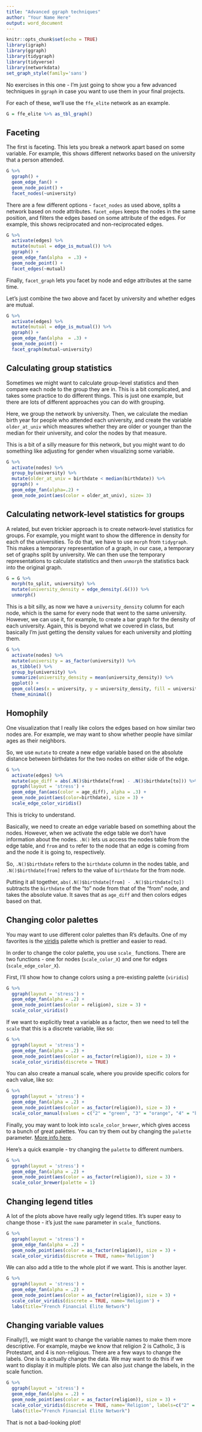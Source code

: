 ```yaml
---
title: "Advanced ggraph techniques"
author: "Your Name Here"
output: word_document
---
```



```r
knitr::opts_chunk$set(echo = TRUE)
library(igraph)
library(ggraph)
library(tidygraph)
library(tidyverse)
library(networkdata)
set_graph_style(family='sans')
```

No exercises in this one - I'm just going to show you a few advanced techniques in `ggraph` in case you want to use them in your final projects.

For each of these, we'll use the `ffe_elite` network as an example.

```r
G = ffe_elite %>% as_tbl_graph()
```


## Faceting

The first is faceting. This lets you break a network apart based on some variable. For example, this shows different networks based on the university that a person attended.

```r
G %>%
  ggraph() + 
  geom_edge_fan() + 
  geom_node_point() +
  facet_nodes(~university)
```
There are a few different options - `facet_nodes` as used above, splits a network based on node attributes. `facet_edges` keeps the nodes in the same position, and filters the edges based on some attribute of the edges. For example, this shows reciprocated and non-reciprocated edges.

```r
G %>%
  activate(edges) %>%
  mutate(mutual = edge_is_mutual()) %>%
  ggraph() +
  geom_edge_fan(alpha  = .3) + 
  geom_node_point() + 
  facet_edges(~mutual)
```
Finally, `facet_graph` lets you facet by node and edge attributes at the same time. 

Let's just combine the two above and facet by university and whether edges are mutual.

```r
G %>%
  activate(edges) %>%
  mutate(mutual = edge_is_mutual()) %>%
  ggraph() +
  geom_edge_fan(alpha  = .3) + 
  geom_node_point() + 
  facet_graph(mutual~university)
```


## Calculating group statistics

Sometimes we might want to calculate group-level statistics and then compare each node to the group they are in. This is a bit complicated, and takes some practice to do different things. This is just one example, but there are lots of different approaches you can do with grouping.

Here, we group the network by university. Then, we calculate the median birth year for people who attended each university, and create the variable `older_at_univ` which measures whether they are older or younger than the median for their university, and color the nodes by that measure.

This is a bit of a silly measure for this network, but you might want to do something like adjusting for gender when visualizing some variable.

```r
G %>%
  activate(nodes) %>%
  group_by(university) %>%
  mutate(older_at_univ = birthdate < median(birthdate)) %>%
  ggraph() + 
  geom_edge_fan(alpha=.2) + 
  geom_node_point(aes(color = older_at_univ), size= 3)
```

## Calculating network-level statistics for groups

A related, but even trickier approach is to create network-level statistics for groups. For example, you might want to show the difference in density for each of the universities. To do that, we have to use `morph` from `tidygraph`. This makes a temporary representation of a graph, in our case, a temporary set of graphs split by university. We can then use the temporary representations to calculate statistics and then `unmorph` the statistics back into the original graph.

```r
G = G %>% 
  morph(to_split, university) %>% 
  mutate(university_density = edge_density(.G())) %>% 
  unmorph()
```

This is a bit silly, as now we have a `university_density` column for each node, which is the same for every node that went to the same university. However, we can use it, for example, to create a bar graph for the density of each university. Again, this is beyond what we covered in class, but basically I'm just getting the density values for each university and plotting them.

```r
G %>%
  activate(nodes) %>%
  mutate(university = as_factor(university)) %>%
  as_tibble() %>%
  group_by(university) %>%
  summarize(university_density = mean(university_density)) %>%
  ggplot() + 
  geom_col(aes(x = university, y = university_density, fill = university)) + 
  theme_minimal()
```


## Homophily

One visualization that I really like colors the edges based on how similar two nodes are. For example, we may want to show whether people have similar ages as their neighbors.

So, we use `mutate` to create a new edge variable based on the absolute distance between birthdates for the two nodes on either side of the edge.


```r
G %>%
  activate(edges) %>%
  mutate(age_diff = abs(.N()$birthdate[from] - .N()$birthdate[to])) %>%
  ggraph(layout = 'stress') + 
  geom_edge_fan(aes(color = age_diff), alpha = .3) +
  geom_node_point(aes(color=birthdate), size = 3) + 
  scale_edge_color_viridis()
```

This is tricky to understand.

Basically, we need to create an edge variable based on something about the nodes. However, when we activate the edge table we don't have information about the nodes. `.N()` lets us access the nodes table from the edge table, and `from` and `to` refer to the node that an edge is coming from and the node it is going to, respectively.

So, `.N()$birthdate` refers to the `birthdate` column in the nodes table, and `.N()$birthdate[from]` refers to the value of `birthdate` for the from node.

Putting it all together, `abs(.N()$birthdate[from] - .N()$birthdate[to])` subtracts the `birthdate` of the "to" node from that of the "from" node, and takes the absolute value. It saves that as `age_diff` and then colors edges based on that.

## Changing color palettes

You may want to use different color palettes than R's defaults. One of my favorites is the [viridis](https://cran.r-project.org/web/packages/viridis/vignettes/intro-to-viridis.html) palette which is prettier and easier to read.

In order to change the color palette, you use `scale_` functions. There are two functions - one for nodes (`scale_color_X`) and one for edges (`scale_edge_color_X`).

First, I'll show how to change colors using a pre-existing palette (`viridis`)

```r
G %>%
  ggraph(layout = 'stress') + 
  geom_edge_fan(alpha = .2) + 
  geom_node_point(aes(color = religion), size = 3) + 
  scale_color_viridis()
```
If we want to explicitly treat a variable as a factor, then we need to tell the `scale` that this is a discrete variable, like so:
```r
G %>%
  ggraph(layout = 'stress') + 
  geom_edge_fan(alpha = .2) + 
  geom_node_point(aes(color = as_factor(religion)), size = 3) + 
  scale_color_viridis(discrete = TRUE)
```

You can also create a manual scale, where you provide specific colors for each value, like so:

```r
G %>%
  ggraph(layout = 'stress') + 
  geom_edge_fan(alpha = .2) + 
  geom_node_point(aes(color = as_factor(religion)), size = 3) + 
  scale_color_manual(values = c("2" = "green", "3" = "orange", "4" = "blue"))
```
Finally, you may want to look into `scale_color_brewer`, which gives access to a bunch of great palettes. You can try them out by changing the `palette` parameter. [More info here](https://www.rdocumentation.org/packages/ggplot2/versions/3.3.5/topics/scale_colour_brewer).

Here's a quick example - try changing the `palette` to different numbers.

```r
G %>%
  ggraph(layout = 'stress') + 
  geom_edge_fan(alpha = .2) + 
  geom_node_point(aes(color = as_factor(religion)), size = 3) + 
  scale_color_brewer(palette = 1)
```


## Changing legend titles

A lot of the plots above have really ugly legend titles. It's super easy to change those - it's just the `name` parameter in `scale_` functions.

```r
G %>%
  ggraph(layout = 'stress') + 
  geom_edge_fan(alpha = .2) + 
  geom_node_point(aes(color = as_factor(religion)), size = 3) + 
  scale_color_viridis(discrete = TRUE, name='Religion')
```

We can also add a title to the whole plot if we want. This is another layer.
```r
G %>%
  ggraph(layout = 'stress') + 
  geom_edge_fan(alpha = .2) + 
  geom_node_point(aes(color = as_factor(religion)), size = 3) + 
  scale_color_viridis(discrete = TRUE, name='Religion') + 
  labs(title="French Financial Elite Network")
```

## Changing variable values

Finally(!), we might want to change the variable names to make them more descriptive. For example, maybe we know that religion 2 is Catholic, 3 is Protestant, and 4 is non-religious. There are a few ways to change the labels. One is to actually change the data. We may want to do this if we want to display it in multiple plots. We can also just change the labels, in the scale function.

```r
G %>%
  ggraph(layout = 'stress') + 
  geom_edge_fan(alpha = .2) + 
  geom_node_point(aes(color = as_factor(religion)), size = 3) + 
  scale_color_viridis(discrete = TRUE, name='Religion', labels=c("2" = "Catholic", "3" = "Protestant", "4" = "Non-religious")) + 
  labs(title="French Financial Elite Network")
```

That is not a bad-looking plot!
